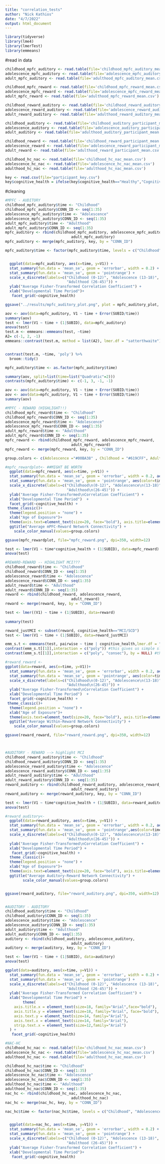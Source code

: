 ```yaml
---
title: "correlation_tests"
author: "Nick Kathios"
date: "4/7/2022"
output: html_document
---
```


```r
library(tidyverse)
library(lme4)
library(lmerTest)
library(emmeans)
```

#read in data
```r
childhood_mpfc_auditory <- read.table(file='childhood_mpfc_auditory_mean.csv')
adolescence_mpfc_auditory <- read.table(file='adolescence_mpfc_auditory_mean.csv')
adult_mpfc_auditory <- read.table(file='adulthood_mpfc_auditory_mean.csv')

childhood_mpfc_reward <- read.table(file='childhood_mpfc_reward_mean.csv')
adolescence_mpfc_reward <- read.table(file='adolescence_mpfc_reward_mean.csv')
adult_mpfc_reward <- read.table(file='adulthood_mpfc_reward_mean.csv')

childhood_reward_auditory <- read.table(file='childhood_reward_auditory_mean.csv')
adolescence_reward_auditory <- read.table(file='adolescence_reward_auditory_mean.csv')
adult_reward_auditory <- read.table(file='adulthood_reward_auditory_mean.csv')

childhood_auditory <- read.table(file='childhood_auditory_participant_mean.csv')
adolescence_auditory <- read.table(file='adolescence_auditory_participant_mean.csv')
adult_auditory <- read.table(file='adulthood_auditory_participant_mean.csv')

childhood_reward <- read.table(file='childhood_reward_participant_mean.csv')
adolescence_reward <- read.table(file='adolescence_reward_participant_mean.csv')
adult_reward <- read.table(file='adulthood_reward_participant_mean.csv')

childhood_hc_nac <- read.table(file='childhood_hc_nac_mean.csv')
adolescence_hc_nac <- read.table(file='adolescence_hc_nac_mean.csv')
adulthood_hc_nac <- read.table(file='adulthood_hc_nac_mean.csv')

key <- read.csv(file="participant_key.csv")
key$cognitive_health = ifelse(key$cognitive_health=="Healthy","Cognitively Healthy", key$cognitive_health) #recoding some values
```

#cleaning
```r
#MPFC - AUDITORY
childhood_mpfc_auditory$time <- "Childhood"
childhood_mpfc_auditory$CONN_ID <- seq(1:35)
adolescence_mpfc_auditory$time <- "Adolescence"
adolescence_mpfc_auditory$CONN_ID <- seq(1:35)
adult_mpfc_auditory$time <- "Adulthood"
adult_mpfc_auditory$CONN_ID <- seq(1:35)
mpfc_auditory <- rbind(childhood_mpfc_auditory, adolescence_mpfc_auditory,
                              adult_mpfc_auditory)
mpfc_auditory <- merge(mpfc_auditory, key, by = "CONN_ID")

mpfc_auditory$time <- factor(mpfc_auditory$time, levels = c("Childhood", "Adolescence", "Adulthood"))


  ggplot(data=mpfc_auditory, aes(x=time, y=V1)) +
  stat_summary(fun.data = 'mean_se', geom = 'errorbar', width = 0.2) +
  stat_summary(fun.data = 'mean_se', geom = 'pointrange') +
  scale_x_discrete(labels=c("Childhood (0-12)", "Adolescence (13-18)",
                            "Adulthood (26-45)")) +
  ylab("Average Fisher-Transformed Correlation Coefficient") +
  xlab("Developmental Time Period")+
   facet_grid(~cognitive_health)

ggsave("../results/mpfc_auditory_plot.png", plot = mpfc_auditory_plot, width=11)

aov <- aov(data=mpfc_auditory, V1 ~ time + Error(SUBID/time))
summary(aov)
test <- lmer(V1 ~ time + (1|SUBID), data=mpfc_auditory)
anova(test)
test.m <- emmeans::emmeans(test, ~time)
A2= c(-1, 2, -1)
emmeans::contrast(test.m, method = list(A2), lmer.df = "satterthwaite")


contrast(test.m, ~time, 'poly') %>%
  broom::tidy()

mpfc_auditory$time <- as.factor(mpfc_auditory$time)

summary(aov, split=list(time=list("Quadratic"=2)))
contrasts(mpfc_auditory$time) <- c(-1, 3, -1, -1)

aov <- aov(data=mpfc_auditory, V1 ~ time + Error(SUBID/time))
aov <- aov(data=mpfc_auditory, V1 ~ time + Error(SUBID/time))
summary(aov)

#MPFC - REWARD (HIGHLIGHT!!)
childhood_mpfc_reward$time <- "Childhood"
childhood_mpfc_reward$CONN_ID <- seq(1:35)
adolescence_mpfc_reward$time <- "Adolescence"
adolescence_mpfc_reward$CONN_ID <- seq(1:35)
adult_mpfc_reward$time <- "Adulthood"
adult_mpfc_reward$CONN_ID <- seq(1:35)
mpfc_reward <- rbind(childhood_mpfc_reward, adolescence_mpfc_reward,
                              adult_mpfc_reward)
mpfc_reward <- merge(mpfc_reward, key, by = "CONN_ID")

group.colors <- c(Adolescence ="#00BA38" , Childhood = "#619CFF", Adulthood ="#F8766D")

#mpfc_rewardplot<- ##MIGHT BE WORTH
  ggplot(data=mpfc_reward, aes(x=time, y=V1)) +
  stat_summary(fun.data = 'mean_se', geom = 'errorbar', width = 0.2, aes(color=time)) +
  stat_summary(fun.data = 'mean_se', geom = 'pointrange', aes(color=time)) +
  scale_x_discrete(labels=c("Childhood\n(0-12)", "Adolescence\n(13-18)",
                            "Adulthood\n(26-45)")) +
  ylab("Average Fisher-Transformed\nCorrelation Coefficient") +
  xlab("Developmental Time Period")  + 
  facet_grid(~cognitive_health) + 
 theme_classic()+
  theme(legend.position = "none") +
  xlab("Age of Exposure")+
  theme(axis.text=element_text(size=20, face="bold"), axis.title=element_text(size=20,face="bold"), strip.text.x = element_text(size=18,face="bold"), title = element_text(size=22, face="bold")) +
  ggtitle("Average mPFC-Reward Network Connectivity") +
    scale_color_manual(values=group.colors)

ggsave(mpfc_rewardplot, file="mpfc_reward.png", dpi=350, width=12)

test <- lmer(V1 ~ time*cognitive_health + (1|SUBID), data=mpfc_reward)
anova(test)

#REWARD-REWARD -- HIGHLIGHT MCI???
childhood_reward$time <- "Childhood"
childhood_reward$CONN_ID <- seq(1:35)
adolescence_reward$time <- "Adolescence"
adolescence_reward$CONN_ID <- seq(1:35)
adult_reward$time <- "Adulthood"
adult_reward$CONN_ID <- seq(1:35)
reward <- rbind(childhood_reward, adolescence_reward,
                              adult_reward)
reward <- merge(reward, key, by = "CONN_ID")

test <- lmer((V1) ~ time + (1|SUBID), data=reward)
  
summary(test)

reward_justMCI <- subset(reward, cognitive_health=="MCI/SCD")
test <- lmer(V1 ~ time + (1|SUBID), data=reward_justMCI)

emm_s.t <- emmeans(test, pairwise ~ time | cognitive_health,lmer.df = "satterthwaite",lmerTest.limit = 4320)
contrast(emm_s.t[[1]],interaction = c("poly")) #this gives us simple slopes
contrast(emm_s.t[[1]],interaction = c("poly", "consec"), by = NULL) #this gives us the interaction contrast

#reward_reward <- 
ggplot(data=reward, aes(x=time, y=V1))+
  stat_summary(fun.data = 'mean_se', geom = 'errorbar', width = 0.2, aes(color=time)) +
  stat_summary(fun.data = 'mean_se', geom = 'pointrange', aes(color=time)) +
  scale_x_discrete(labels=c("Childhood\n(0-12)", "Adolescence\n(13-18)",
                            "Adulthood\n(26-45)")) +
  ylab("Average Fisher-Transformed\nCorrelation Coefficient") +
  xlab("Developmental Time Period")  + 
  facet_grid(~cognitive_health) + 
 theme_classic()+
  theme(legend.position = "none") +
  xlab("Age of Exposure")+
  theme(axis.text=element_text(size=20, face="bold"), axis.title=element_text(size=20,face="bold"), strip.text.x = element_text(size=18,face="bold"), title = element_text(size=22, face="bold")) +
  ggtitle("Average Within-Reward Network Connectivity") +
    scale_color_manual(values=group.colors)

ggsave(reward_reward, file="reward_reward.png", dpi=350, width=12)



#AUDITORY - REWARD --> highlight MCI
childhood_reward_auditory$time <- "Childhood"
childhood_reward_auditory$CONN_ID <- seq(1:35)
adolescence_reward_auditory$time <- "Adolescence"
adolescence_reward_auditory$CONN_ID <- seq(1:35)
adult_reward_auditory$time <- "Adulthood"
adult_reward_auditory$CONN_ID <- seq(1:35)
reward_auditory <- rbind(childhood_reward_auditory, adolescence_reward_auditory,
                              adult_reward_auditory)
reward_auditory <- merge(reward_auditory, key, by = "CONN_ID")

test <- lmer(V1 ~ time*cognitive_health + (1|SUBID), data=reward_auditory)
anova(test)

#reward_auditory<-
  ggplot(data=reward_auditory, aes(x=time, y=V1)) +
  stat_summary(fun.data = 'mean_se', geom = 'errorbar', width = 0.2, aes(color=time)) +
  stat_summary(fun.data = 'mean_se', geom = 'pointrange',aes(color=time)) +
  scale_x_discrete(labels=c("Childhood\n(0-12)", "Adolescence\n(13-18)",
                            "Adulthood\n(26-45)")) +
  ylab("Average Fisher-Transformed\nCorrelation Coefficient") +
  xlab("Developmental Time Period") +
   facet_grid(~cognitive_health) +
  theme_classic()+
  theme(legend.position = "none") +
  xlab("Age of Exposure")+
  theme(axis.text=element_text(size=20, face="bold"), axis.title=element_text(size=20,face="bold"), strip.text.x = element_text(size=18,face="bold"), title = element_text(size=22, face="bold")) +
  ggtitle("Average Auditory-Reward Network Connectivity") +
        scale_color_manual(values=group.colors)


ggsave(reward_auditory, file="reward_auditory.png", dpi=350, width=12)


#AUDITORY - AUDITORY
childhood_auditory$time <- "Childhood"
childhood_auditory$CONN_ID <- seq(1:35)
adolescence_auditory$time <- "Adolescence"
adolescence_auditory$CONN_ID <- seq(1:35)
adult_auditory$time <- "Adulthood"
adult_auditory$CONN_ID <- seq(1:35)
auditory <- rbind(childhood_auditory, adolescence_auditory,
                              adult_auditory)
auditory <- merge(auditory, key, by = "CONN_ID")

test <- lmer(V1 ~ time + (1|SUBID), data=auditory)
anova(test)

ggplot(data=auditory, aes(x=time, y=V1)) +
  stat_summary(fun.data = 'mean_se', geom = 'errorbar', width = 0.2) +
  stat_summary(fun.data = 'mean_se', geom = 'pointrange') +
  scale_x_discrete(labels=c("Childhood (0-12)", "Adolescence (13-18)",
                            "Adulthood (26-45)")) +
  ylab("Average Fisher-Transformed Correlation Coefficient") +
  xlab("Developmental Time Period") +
        theme(
    axis.title.x = element_text(size=18, family="Arial",face="bold"),
    axis.title.y = element_text(size=18, family="Arial", face="bold"),
    axis.text.y = element_text(size=14, family="Arial"), 
    axis.text.x = element_text(size=14, family="Arial"),
    strip.text.x = element_text(size=12,family="Arial")
  ) +
   facet_grid(~cognitive_health)

#NAC-HC
childhood_hc_nac <- read.table(file='childhood_hc_nac_mean.csv')
adolescence_hc_nac <- read.table(file='adolescence_hc_nac_mean.csv')
adulthood_hc_nac <- read.table(file='adulthood_hc_nac_mean.csv')

childhood_hc_nac$time <- "Childhood"
childhood_hc_nac$CONN_ID <- seq(1:35)
adolescence_hc_nac$time <- "Adolescence"
adolescence_hc_nac$CONN_ID <- seq(1:35)
adulthood_hc_nac$time <- "Adulthood"
adulthood_hc_nac$CONN_ID <- seq(1:35)
nac_hc <- rbind(childhood_hc_nac, adolescence_hc_nac,
                              adulthood_hc_nac)
nac_hc <- merge(nac_hc, key, by = "CONN_ID")

nac_hc$time <- factor(nac_hc$time, levels = c("Childhood", "Adolescence", "Adulthood"))


  ggplot(data=nac_hc, aes(x=time, y=V1)) +
  stat_summary(fun.data = 'mean_se', geom = 'errorbar', width = 0.2) +
  stat_summary(fun.data = 'mean_se', geom = 'pointrange') +
  scale_x_discrete(labels=c("Childhood (0-12)", "Adolescence (13-18)",
                            "Adulthood (26-45)")) +
  ylab("Average Fisher-Transformed Correlation Coefficient") +
  xlab("Developmental Time Period")+
   facet_grid(~cognitive_health)
```
